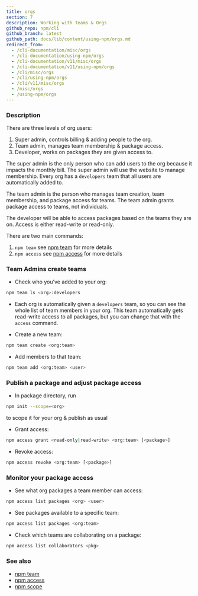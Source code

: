```yaml
---
title: orgs
section: 7
description: Working with Teams & Orgs
github_repo: npm/cli
github_branch: latest
github_path: docs/lib/content/using-npm/orgs.md
redirect_from:
  - /cli-documentation/misc/orgs
  - /cli-documentation/using-npm/orgs
  - /cli-documentation/v11/misc/orgs
  - /cli-documentation/v11/using-npm/orgs
  - /cli/misc/orgs
  - /cli/using-npm/orgs
  - /cli/v11/misc/orgs
  - /misc/orgs
  - /using-npm/orgs
---
```


### Description

There are three levels of org users:

1. Super admin, controls billing & adding people to the org.
2. Team admin, manages team membership & package access.
3. Developer, works on packages they are given access to.

The super admin is the only person who can add users to the org because it impacts the monthly bill. The super admin will use the website to manage membership. Every org has a `developers` team that all users are automatically added to.

The team admin is the person who manages team creation, team membership, and package access for teams. The team admin grants package access to teams, not individuals.

The developer will be able to access packages based on the teams they are on. Access is either read-write or read-only.

There are two main commands:

1. `npm team` see [npm team](/cli/v11/commands/npm-team) for more details
2. `npm access` see [npm access](/cli/v11/commands/npm-access) for more details

### Team Admins create teams

- Check who you’ve added to your org:

```bash
npm team ls <org>:developers
```

- Each org is automatically given a `developers` team, so you can see the whole list of team members in your org. This team automatically gets read-write access to all packages, but you can change that with the `access` command.

- Create a new team:

```bash
npm team create <org:team>
```

- Add members to that team:

```bash
npm team add <org:team> <user>
```

### Publish a package and adjust package access

- In package directory, run

```bash
npm init --scope=<org>
```

to scope it for your org & publish as usual

- Grant access:

```bash
npm access grant <read-only|read-write> <org:team> [<package>]
```

- Revoke access:

```bash
npm access revoke <org:team> [<package>]
```

### Monitor your package access

- See what org packages a team member can access:

```bash
npm access list packages <org> <user>
```

- See packages available to a specific team:

```bash
npm access list packages <org:team>
```

- Check which teams are collaborating on a package:

```bash
npm access list collaborators <pkg>
```

### See also

- [npm team](/cli/v11/commands/npm-team)
- [npm access](/cli/v11/commands/npm-access)
- [npm scope](/cli/v11/using-npm/scope)
